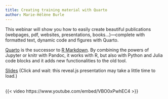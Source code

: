 ```yaml
---
title: Creating training material with Quarto
author: Marie-Hélène Burle
---
```


:::{.def}

This webinar will show you how to easily create beautiful publications (webpages, pdf, websites, presentations, books…)—complete with formatted text, dynamic code and figures with Quarto.

[Quarto](https://quarto.org/) is the successor to [R Markdown](https://rmarkdown.rstudio.com/). By combining the powers of Jupyter or knitr with Pandoc, it works with R, but also with Python and Julia code blocks and it adds new functionalities to the old tool.

:::

[Slides](2023_stafftostaff_quarto_slides.qmd){.btn .btn-outline-primary} [(Click and wait: this reveal.js presentation may take a little time to load.)]{.inlinenote}
<br><br>

{{< video https://www.youtube.com/embed/VBO0xPwhEC4 >}}
